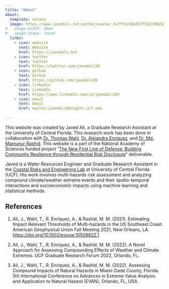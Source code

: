 ```yaml
---
title: "About"
about:
  template: solana
  image: https://www.javedali.net/author/avatar_hufffe226e957f1b2290d587dc7c95d8a4_871284_270x270_fill_lanczos_center_2.PNG
#   image-width: 10em
#   image-shape: round
  links:
    - icon: website
      text: Website
      href: https://javedali.net 
    - icon: twitter
      text: Twitter
      href: https://twitter.com/javedali99
    - icon: github
      text: Github
      href: https://github.com/javedali99
    - icon: linkedin
      text: LinkedIn
      href: https://www.linkedin.com/in/javedali18/
    - icon: email
      text: Email
      href: mailto:javedali@knights.ucf.edu 
    
---
```


This website was created by Javed Ali, a Graduate Research Assistant at the University of Central Florida. This research work has been done in collaboration with [Dr. Thomas Wahl](https://core-lab.weebly.com/), [Dr. Alejandra Enriquez](https://www.linkedin.com/in/alejandra-rodr%C3%ADguez-enr%C3%ADquez-426b3263/), and [Dr. Md. Mamunur Rashid](https://mmrashid.weebly.com/). This website is a part of the National Academy of Sciences funded project “[The New First Line of Defense: Building Community Resilience through Residential Risk Disclosure](https://hazardaware.org/)” deliverable.

Javed is a Water Resources Engineer and Graduate Research Assistant in the [Coastal Risks and Engineering Lab](https://core-lab.weebly.com/) at University of Central Florida (UCF). His work involves multi-hazards risk assessment and analyzing compound climate/weather extreme events and their spatio-temporal interactions and socioeconomic impacts using machine learning and statistical methods. 


::: {.content-block}

## References

1. Ali, J., Wahl, T., R. Enriquez, A., & Rashid, M. M. (2021). Estimating Impact Relevant Thresholds of Multi-hazards in the US Southeast Coast. American Geophysical Union Fall Meeting 2021, New Orleans, LA. [https://doi.org/10.1002/essoar.10508922.1](https://doi.org/10.1002/essoar.10508922.1)

2. Ali, J., Wahl, T., R. Enriquez, A., & Rashid, M. M. (2022). A Novel Approach for Assessing Compounding Effects of Weather and Climate Extremes. UCF Graduate Research Forum 2022, Orlando, FL.

3. Ali, J., Wahl, T., R. Enriquez, A., & Rashid, M. M. (2022). Assessing Compound Impacts of Natural Hazards in Miami-Dade County, Florida. 5th International Conference on Advances in Extreme Value Analysis and Application to Natural Hazard (EVAN), Orlando, FL, USA.

:::
